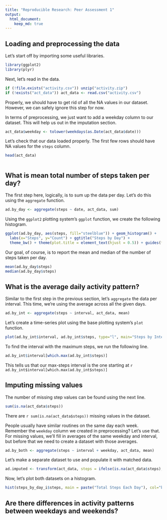```yaml
---
title: "Reproducible Research: Peer Assessment 1"
output: 
  html_document:
    keep_md: true
---
```



## Loading and preprocessing the data

Let's start off by importing some useful libraries.
```r
library(ggplot2)
library(plyr)
```

Next, let's read in the data.
```r
if (!file.exists("activity.csv")) unzip("activity.zip")
if (!exists("act_data")) act_data <- read.csv("activity.csv")
```

Properly, we should have to get rid of all the NA values in our dataset. However, we can safely ignore this step for now.

In terms of preprocessing, we just want to add a weekday column to our dataset. This will help us out in the imputation section.
```r
act_data$weekday <- tolower(weekdays(as.Date(act_data$date)))
```

Let's check that our data loaded properly. The first few rows should have NA values for the `steps` column.
```r
head(act_data)
```

```r
```

## What is mean total number of steps taken per day?

The first step here, logically, is to sum up the data per day. Let's do this using the `aggregate` function.
```r
ad.by_day <- aggregate(steps ~ date, act_data, sum)
```

Using the `ggplot2` plotting system's `ggplot` function, we create the following histogram.
```r
ggplot(ad.by_day, aes(steps, fill="steelblue")) + geom_histogram() +           # histogram of the data
  labs(x="Steps", y="Count") + ggtitle("Steps by Day") +                       # appropriate labels
  theme_bw() + theme(plot.title = element_text(hjust = 0.5)) + guides(fill=F)  # a bit of personalization
```

Our goal, of course, is to report the mean and median of the number of steps taken per day.
```r
mean(ad.by_day$steps)
median(ad.by_day$steps)
```

## What is the average daily activity pattern?

Similar to the first step in the previous section, let's `aggregate` the data per interval. This time, we're using the average across all the given days.
```r
ad.by_int <- aggregate(steps ~ interval, act_data, mean)
```

Let's create a time-series plot using the base plotting system's `plot` function.
```r
plot(ad.by_int$interval, ad.by_int$steps, type="l", main="Steps by Interval", xlab="Interval", ylab="Steps", col="steelblue")
```

To find the interval with the maximum steps, we run the following line.
```r
ad.by_int$interval[which.max(ad.by_int$steps)]
```
This tells us that our max-steps interval is the one starting at `r ad.by_int$interval[which.max(ad.by_int$steps)]`

## Imputing missing values

The number of missing step values can be found using the next line.
```r
sum(is.na(act_data$steps))
```
There are `r sum(is.na(act_data$steps))` missing values in the dataset.

People usually have similar routines on the same day each week. Remember the `weekday` column we created in preprocessing? Let's use that.  
For missing values, we'll fill in averages of the same weekday and interval, but before that we need to create a dataset with those averages.
```r
ad.by_both <- aggregate(steps ~ interval + weekday, act_data, mean)
```

Let's make a separate dataset to use and populate it with matched data.
```r
ad.imputed <- transform(act_data, steps = ifelse(is.na(act_data$steps), ad.by_both$steps[match(ad.by_both$interval, act_data$interval) & match(ad.by_both$weekday, act_data$weekday)], act_data$steps))
```

Now, let's plot both datasets on a histogram.
```r
hist(steps_by_day_i$steps, main = paste("Total Steps Each Day"), col="blue", xlab="Number of Steps")
```


## Are there differences in activity patterns between weekdays and weekends?
